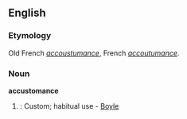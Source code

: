 ==English==

===Etymology===
Old French ''[[accoustumance]]'', French ''[[accoutumance]]''.

===Noun===
'''accustomance'''
#{{obsolete}}: Custom; habitual use - [[Boyle]]